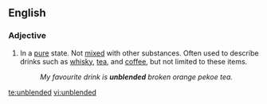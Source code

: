 ==English==

===Adjective===
{{en-adj|-}}

# In a [[pure]] state. Not [[mixed]] with other substances. Often used to describe drinks such as [[whisky]], [[tea]], and [[coffee]], but not limited to these items.
#: ''My favourite drink is '''unblended''' broken orange pekoe tea.''

[[te:unblended]]
[[vi:unblended]]
